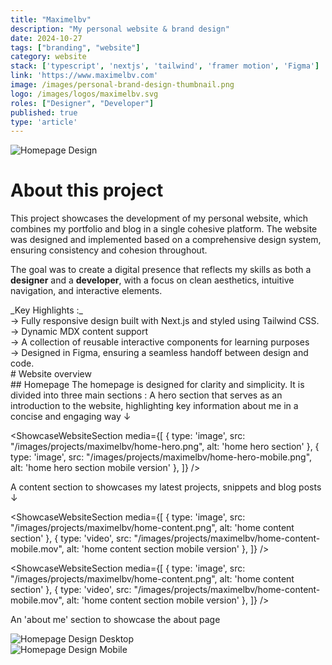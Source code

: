 ```yaml
---
title: "Maximelbv"
description: "My personal website & brand design"
date: 2024-10-27
tags: ["branding", "website"]
category: website
stack: ['typescript', 'nextjs', 'tailwind', 'framer motion', 'Figma']
link: 'https://www.maximelbv.com'
image: /images/personal-brand-design-thumbnail.png
logo: /images/logos/maximelbv.svg
roles: ["Designer", "Developer"]
published: true
type: 'article'
---
```


<div className="relative default-layout aspect-video sm:rounded-lg overflow-hidden">
  <Image
    src="/images/projects/maximelbv/1.png"
    alt="Homepage Design"
    fill
  />
</div>

<div className="px-[20px] pb-0">

# About this project

This project showcases the development of my personal website, 
which combines my portfolio and blog in a single cohesive platform.
The website was designed and implemented based on a 
comprehensive design system, ensuring consistency and cohesion throughout.

<SpacerS />

The goal was to create 
a digital presence that reflects my skills as both a **designer** and a **developer**, with 
a focus on clean aesthetics, intuitive navigation, and interactive elements.
</div>

<SpacerS />

<div className="px-[20px]">
  <span className='!underline bg-highlighted p-[7px] rounded-sm'>_Key Highlights :_</span><br />
  &rarr; Fully responsive design built with Next.js and styled using Tailwind CSS.<br />
  &rarr; Dynamic MDX content support <br />
  &rarr; A collection of reusable interactive components for learning purposes<br />
  &rarr; Designed in Figma, ensuring a seamless handoff between design and code.<br />
</div>

<div className="px-[20px]">
# Website overview
</div>

<div className="px-[20px]">
## Homepage
The homepage is designed for clarity and simplicity. It is divided into three main sections :
<SpacerS />
A hero section that serves as an introduction to the website, highlighting key information 
about me in a concise and engaging way &darr;
</div>

<ShowcaseWebsiteSection media={[
  {
    type: 'image',
    src: "/images/projects/maximelbv/home-hero.png",
    alt: 'home hero section'
  }, 
  {
    type: 'image',
    src: "/images/projects/maximelbv/home-hero-mobile.png",
    alt: 'home hero section mobile version'
  }, 
]} />

<div className='px-[20px]'>
  A content section to showcases my latest projects, snippets and blog posts &darr;
</div>

<ShowcaseWebsiteSection media={[
  {
    type: 'image',
    src: "/images/projects/maximelbv/home-content.png",
    alt: 'home content section'
  }, 
  {
    type: 'video',
    src: "/images/projects/maximelbv/home-content-mobile.mov",
    alt: 'home content section mobile version'
  }, 
]} />



<ShowcaseWebsiteSection media={[
  {
    type: 'image',
    src: "/images/projects/maximelbv/home-content.png",
    alt: 'home content section'
  }, 
  {
    type: 'video',
    src: "/images/projects/maximelbv/home-content-mobile.mov",
    alt: 'home content section mobile version'
  }, 
]} />

An 'about me' section to showcase the about page

<div className="bg-highlighted default-layout flex gap-4">
  <div className="relative w-1/2" style={{ aspectRatio: '16 / 9' }}>
    <Image
      src="/images/projects/maximelbv/home-hero.png"
      alt="Homepage Design Desktop"
      fill
      style={{ objectFit: 'cover' }}
    />
  </div>
  <div className="relative w-1/2" style={{ aspectRatio: '16 / 9' }}>
    <Image
      src="/images/projects/maximelbv/home-hero-mobile.png"
      alt="Homepage Design Mobile"
      fill
      style={{ objectFit: 'cover' }}
    />
  </div>
</div>


